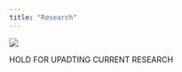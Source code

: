 ---
title: "Research"
---

![](docs/labsetup.jpg){fig-align="center"}

HOLD FOR UPADTING CURRENT RESEARCH
